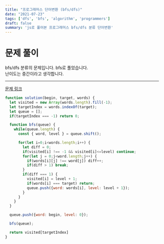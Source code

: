 ```yaml
---
title: "프로그래머스 단어변환 (bfs/dfs)"
date: "2021-07-23"
tags: ['dfs', 'bfs', 'algorithm', 'programmers']
draft: false
summary: 'js로 풀어본 프로그래머스 bfs/dfs 분류 단어변환'
---
```


# 문제 풀이

bfs/dfs 분류의 문제입니다. bfs로 풀었습니다. <br/>
난이도는 중간이라고 생각합니다.

---

[문제 링크]("https://programmers.co.kr/learn/courses/30/lessons/43163")

```javascript
function solution(begin, target, words) {
  let visited = new Array(words.length).fill(-1);
  let targetIndex = words.indexOf(target);
  let queue = [];
  if(targetIndex === -1) return 0;

  function bfs(queue) {
    while(queue.length) {
      const { word, level } = queue.shift();

      for(let i=0;i<words.length;i++) {
        let diff = 0;
        if(visited[i] !== -1 && visited[i]<=level) continue;
        for(let j = 0;j<word.length;j++) {
          if(words[i][j] !== word[j]) diff++;
          if(diff > 1) break;
        }
        if(diff === 1) {
          visited[i] = level + 1;
          if(words[i] === target) return;
          queue.push({word: words[i], level: level + 1});
        }
      }
    }
  }

  queue.push({word: begin, level: 0});

  bfs(queue);

  return visited[targetIndex]
}
```
